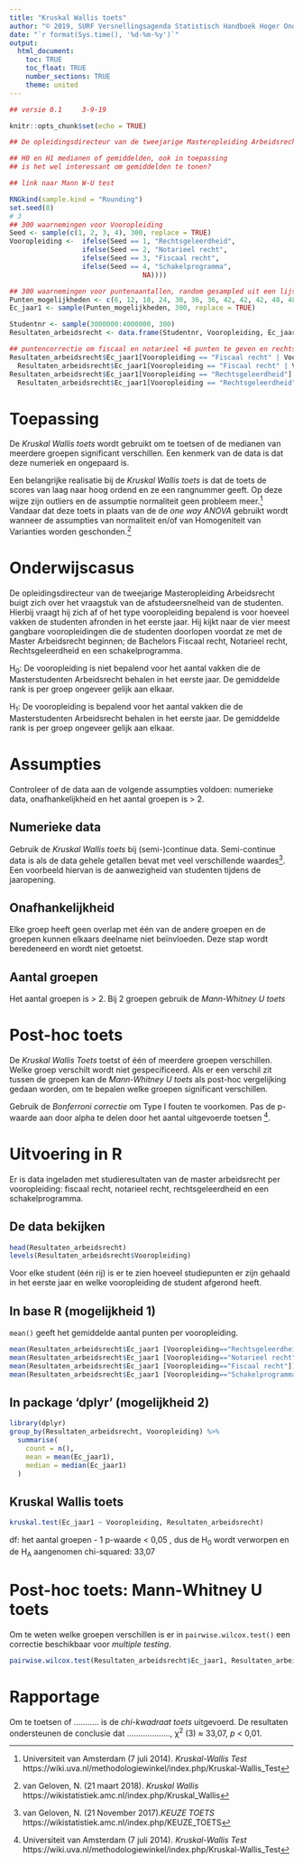 ```yaml
---
title: "Kruskal Wallis toets"
author: "© 2019, SURF Versnellingsagenda Statistisch Handboek Hoger Onderwijs"
date: "`r format(Sys.time(), '%d-%m-%y')`"
output: 
  html_document:
    toc: TRUE
    toc_float: TRUE
    number_sections: TRUE
    theme: united
---
```


``` r
## versie 0.1     3-9-19
```

```r
knitr::opts_chunk$set(echo = TRUE)
```

```r
## De opleidingsdirecteur van de tweejarige Masteropleiding Arbeidsrecht vraagt zich af of de vooropleiding van zijn studenten te maken heeft met hoe snel zij afstuderen. Zij bekijkt daarom het aantal punten behaald in het eerste jaar naar vooropleiding. Zij vraagt zich af: Welke vooropleidng levert de studenten die het meeste punten halen?

## H0 en H1 medianen of gemiddelden, ook in toepassing 
## is het wel interessant om gemiddelden te tonen? 

## link naar Mann W-U test 

RNGkind(sample.kind = "Rounding")
set.seed(8)
# 3
## 300 waarnemingen voor Vooropleiding
Seed <- sample(c(1, 2, 3, 4), 300, replace = TRUE)
Vooropleiding <-  ifelse(Seed == 1, "Rechtsgeleerdheid", 
                  ifelse(Seed == 2, "Notarieel recht",
                  ifelse(Seed == 3, "Fiscaal recht",
                  ifelse(Seed == 4, "Schakelprogramma",
                                 NA))))

## 300 waarnemingen voor puntenaantallen, random gesampled uit een lijst mogelijkheden
Punten_mogelijkheden <- c(6, 12, 18, 24, 30, 36, 36, 42, 42, 42, 48, 48, 48, 48, 54, 54, 54, 60, 60, 60, 60, 60, 60)
Ec_jaar1 <- sample(Punten_mogelijkheden, 300, replace = TRUE)

Studentnr <- sample(3000000:4000000, 300)
Resultaten_arbeidsrecht <- data.frame(Studentnr, Vooropleiding, Ec_jaar1)

## puntencorrectie om fiscaal en notarieel +6 punten te geven en rechtsgeleerdheid -6 punten
Resultaten_arbeidsrecht$Ec_jaar1[Vooropleiding == "Fiscaal recht" | Vooropleiding == "Notarieel recht"] <-
  Resultaten_arbeidsrecht$Ec_jaar1[Vooropleiding == "Fiscaal recht" | Vooropleiding == "Notarieel recht"] + 6
Resultaten_arbeidsrecht$Ec_jaar1[Vooropleiding == "Rechtsgeleerdheid"] <-
  Resultaten_arbeidsrecht$Ec_jaar1[Vooropleiding == "Rechtsgeleerdheid"] - 6
```

# Toepassing
De *Kruskal Wallis toets* wordt gebruikt om te toetsen of de medianen van meerdere groepen significant verschillen. Een kenmerk van de data is dat deze numeriek en ongepaard is.  

Een belangrijke realisatie bij de *Kruskal Wallis toets* is dat de toets de scores van laag naar hoog ordend en ze een rangnummer geeft. Op deze wijze zijn outliers en de assumptie normaliteit geen probleem meer.[^1] Vandaar dat deze toets in plaats van de de *one way ANOVA* gebruikt wordt wanneer de assumpties van normaliteit en/of van Homogeniteit van Varianties worden geschonden.[^2]  

# Onderwijscasus
De opleidingsdirecteur van de tweejarige Masteropleiding Arbeidsrecht buigt zich over het vraagstuk van de afstudeersnelheid van de studenten. Hierbij vraagt hij zich af of het type vooropleiding bepalend is voor hoeveel vakken de studenten afronden in het eerste jaar. Hij kijkt naar de vier meest gangbare vooropleidingen die de studenten doorlopen voordat ze met de Master Arbeidsrecht beginnen; de Bachelors Fiscaal recht, Notarieel recht, Rechtsgeleerdheid en een schakelprogramma.  

H~0~: De vooropleiding is niet bepalend voor het aantal vakken die de Masterstudenten Arbeidsrecht behalen in het eerste jaar. De gemiddelde rank is per groep ongeveer gelijk aan elkaar. 

H~1~: De vooropleiding is bepalend voor het aantal vakken die de Masterstudenten Arbeidsrecht behalen in het eerste jaar. De gemiddelde rank is per groep ongeveer gelijk aan elkaar. 

# Assumpties
Controleer of de data aan de volgende assumpties voldoen: numerieke data, onafhankelijkheid en het aantal groepen is > 2. 

## Numerieke data
Gebruik de *Kruskal Wallis toets* bij (semi-)continue data. Semi-continue data is als de data gehele getallen bevat met veel verschillende waardes[^3]. Een voorbeeld hiervan is de aanwezigheid van studenten tijdens de jaaropening. 

## Onafhankelijkheid 
Elke groep heeft geen overlap met één van de andere groepen en de groepen kunnen elkaars deelname niet beïnvloeden. Deze stap wordt beredeneerd en wordt niet getoetst.  

## Aantal groepen
Het aantal groepen is > 2. Bij 2 groepen gebruik de *Mann-Whitney U toets*

# Post-hoc toets 
De *Kruskal Wallis Toets* toetst of één of meerdere groepen verschillen. Welke groep verschilt wordt niet gespecificeerd. Als er een verschil zit tussen de groepen kan de *Mann-Whitney U toets* als post-hoc vergelijking gedaan worden, om te bepalen welke groepen significant verschillen. 

Gebruik de *Bonferroni correctie* om Type I fouten te voorkomen. Pas de p-waarde aan door alpha te delen door het aantal uitgevoerde toetsen [^4].

# Uitvoering in R
Er is data ingeladen met studieresultaten van de master arbeidsrecht per vooropleiding: fiscaal recht, notarieel recht, rechtsgeleerdheid en een schakelprogramma.

## De data bekijken
```r
head(Resultaten_arbeidsrecht)
levels(Resultaten_arbeidsrecht$Vooropleiding)
```
Voor elke student (één rij) is er te zien hoeveel studiepunten er zijn gehaald in het eerste jaar en welke vooropleiding de student afgerond heeft.  


## In base R (mogelijkheid 1)
`mean()` geeft het gemiddelde aantal punten per vooropleiding.
``` r
mean(Resultaten_arbeidsrecht$Ec_jaar1 [Vooropleiding=="Rechtsgeleerdheid"])
mean(Resultaten_arbeidsrecht$Ec_jaar1 [Vooropleiding=="Notarieel recht"])
mean(Resultaten_arbeidsrecht$Ec_jaar1 [Vooropleiding=="Fiscaal recht"])
mean(Resultaten_arbeidsrecht$Ec_jaar1 [Vooropleiding=="Schakelprogramma"])
```

## In package 'dplyr' (mogelijkheid 2)
``` r
library(dplyr)
group_by(Resultaten_arbeidsrecht, Vooropleiding) %>%
  summarise(
    count = n(),
    mean = mean(Ec_jaar1),
    median = median(Ec_jaar1)
  )
```

## Kruskal Wallis toets

```r
kruskal.test(Ec_jaar1 ~ Vooropleiding, Resultaten_arbeidsrecht)
```
df: het aantal groepen - 1
p-waarde < 0,05 , dus de H~0~ wordt verworpen en de H~A~ aangenomen 
chi-squared: 33,07 

# Post-hoc toets: Mann-Whitney U toets
Om te weten welke groepen verschillen is er in `pairwise.wilcox.test()` een correctie beschikbaar voor *multiple testing*.
``` r
pairwise.wilcox.test(Resultaten_arbeidsrecht$Ec_jaar1, Resultaten_arbeidsrecht$Vooropleiding, p.adjust.method = "bonferroni")
```
# Rapportage
Om te toetsen of ........... is de *chi-kwadraat toets* uitgevoerd. De resultaten ondersteunen de conclusie dat ..................., χ^2^ (3) ≈ 33,07, *p* < 0,01.

[^1]: Universiteit van Amsterdam (7 juli 2014). *Kruskal-Wallis Test* https://wiki.uva.nl/methodologiewinkel/index.php/Kruskal-Wallis_Test 
[^2]: van Geloven, N. (21 maart 2018). *Kruskal Wallis* https://wikistatistiek.amc.nl/index.php/Kruskal_Wallis 
[^3]: van Geloven, N. (21 November 2017).*KEUZE TOETS* https://wikistatistiek.amc.nl/index.php/KEUZE_TOETS
[^4]: Universiteit van Amsterdam (7 juli 2014). *Kruskal-Wallis Test* https://wiki.uva.nl/methodologiewinkel/index.php/Kruskal-Wallis_Test
